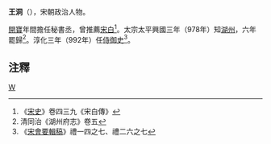 '''王洞'''（{{bd|?||?|}}），宋朝政治人物。

[[開寶|開寶]]年間擔任秘書丞，曾推薦[[宋白|宋白]]<ref>《[[宋史|宋史]]》卷四三九《宋白傳》</ref>。太宗太平興國三年（978年）知[[湖州|湖州]]，六年罷歸<ref>清同治《湖州府志》卷五</ref>。淳化三年（992年）任[[侍御史|侍御史]]<ref>《[[宋會要輯稿|宋會要輯稿]]》禮一四之七、禮二六之七</ref>。

==注釋==
{{reflist|2}}

[[category:宋朝政治人物|W]]